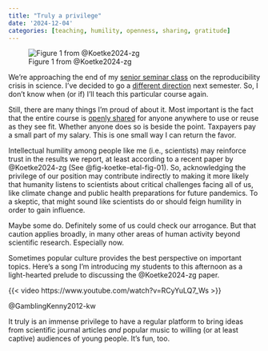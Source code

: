 ```yaml
---
title: "Truly a privilege"
date: '2024-12-04'
categories: [teaching, humility, openness, sharing, gratitude]
---
```


![Figure 1 from @Koetke2024-zg](../img/koetke-etal-2024-fig-01.png){#fig-koetke-etal-fig-01}

We're approaching the end of my [senior seminar class](https://psu-psychology.github.io/psych-490-reproducibility-2024-fall/) on the reproducibility crisis in science.
I've decided to go a [different direction](https://psu-psychology.github.io/psych-490-data-viz-2025-spring/) next semester.
So, I don't know when (or if) I'll teach this particular course again.

Still, there are many things I'm proud of about it.
Most important is the fact that the entire course is [openly shared](https://github.com/psu-psychology/psych-490-reproducibility-2024-fall/) for anyone anywhere to use or reuse as they see fit.
Whether anyone does so is beside the point.
Taxpayers pay a small part of my salary.
This is one small way I can return the favor.

Intellectual humility among people like me (i.e., scientists) may reinforce trust in the results we report, at least according to a recent paper by @Koetke2024-zg (See @fig-koetke-etal-fig-01).
So, acknowledging the privilege of our position may contribute indirectly to making it more likely that humanity listens to scientists about critical challenges facing all of us, like climate change and public health preparations for future pandemics.
To a skeptic, that might sound like scientists do or should feign humility in order to gain influence.

Maybe some do.
Definitely some of us could check our arrogance.
But that caution applies broadly, in many other areas of human activity beyond scientific research.
Especially now.

Sometimes popular culture provides the best perspective on important topics.
Here's a song I'm introducing my students to this afternoon as a light-hearted prelude to discussing the @Koetke2024-zg paper.

{{< video https://www.youtube.com/watch?v=RCyYuLQ7_Ws >}}

@GamblingKenny2012-kw

It truly is an immense privilege to have a regular platform to bring ideas from scientific journal articles *and* popular music to willing (or at least captive) audiences of young people.
It's fun, too.

